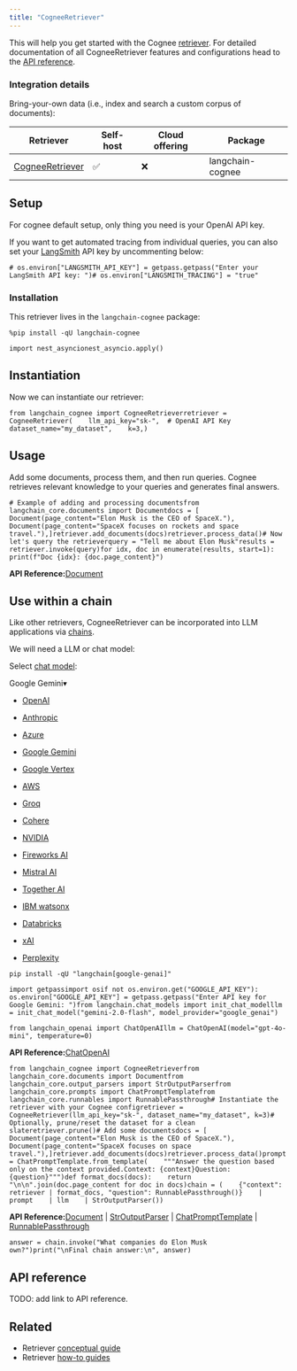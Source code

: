 ```yaml
---
title: "CogneeRetriever"
---
```


This will help you get started with the Cognee [retriever](/oss/concepts/retrievers). For detailed documentation of all CogneeRetriever features and configurations head to the [API reference](https://python.langchain.com/api_reference/community/retrievers/langchain_community.retrievers.cognee.CogneeRetriever.html).

### Integration details

Bring-your-own data (i.e., index and search a custom corpus of documents):

| Retriever                                                                                                                                     | Self-host | Cloud offering | Package          |
| --------------------------------------------------------------------------------------------------------------------------------------------- | --------- | -------------- | ---------------- |
| [CogneeRetriever](https://python.langchain.com/api_reference/community/retrievers/langchain_community.retrievers.cognee.CogneeRetriever.html) | ✅         | ❌              | langchain-cognee |

## Setup

For cognee default setup, only thing you need is your OpenAI API key.

If you want to get automated tracing from individual queries, you can also set your [LangSmith](https://docs.smith.langchain.com/) API key by uncommenting below:

```
# os.environ["LANGSMITH_API_KEY"] = getpass.getpass("Enter your LangSmith API key: ")# os.environ["LANGSMITH_TRACING"] = "true"
```

### Installation

This retriever lives in the `langchain-cognee` package:

```
%pip install -qU langchain-cognee
```

```
import nest_asyncionest_asyncio.apply()
```

## Instantiation

Now we can instantiate our retriever:

```
from langchain_cognee import CogneeRetrieverretriever = CogneeRetriever(    llm_api_key="sk-",  # OpenAI API Key    dataset_name="my_dataset",    k=3,)
```

## Usage

Add some documents, process them, and then run queries. Cognee retrieves relevant knowledge to your queries and generates final answers.

```
# Example of adding and processing documentsfrom langchain_core.documents import Documentdocs = [    Document(page_content="Elon Musk is the CEO of SpaceX."),    Document(page_content="SpaceX focuses on rockets and space travel."),]retriever.add_documents(docs)retriever.process_data()# Now let's query the retrieverquery = "Tell me about Elon Musk"results = retriever.invoke(query)for idx, doc in enumerate(results, start=1):    print(f"Doc {idx}: {doc.page_content}")
```

**API Reference:**[Document](https://python.langchain.com/api_reference/core/documents/langchain_core.documents.base.Document.html)

## Use within a chain

Like other retrievers, CogneeRetriever can be incorporated into LLM applications via [chains](/oss/how_to/sequence).

We will need a LLM or chat model:

Select [chat model](/oss/integrations/chat):

Google Gemini▾

* [OpenAI](/oss/integrations/text_embedding/openai)

* [Anthropic](/oss/integrations/text_embedding/bedrock)

* [Azure](/oss/integrations/text_embedding/azureopenai)

* [Google Gemini](/oss/integrations/text_embedding/google_generative_ai)

* [Google Vertex](/oss/integrations/text_embedding/google_vertex_ai_palm)

* [AWS](/oss/integrations/text_embedding/bedrock)

* [Groq](/oss/integrations/text_embedding/groq)

* [Cohere](/oss/integrations/text_embedding/cohere)

* [NVIDIA](/oss/integrations/text_embedding/nvidia_ai_endpoints)

* [Fireworks AI](/oss/integrations/text_embedding/fireworks)

* [Mistral AI](/oss/integrations/text_embedding/mistralai)

* [Together AI](/oss/integrations/text_embedding/together)

* [IBM watsonx](/oss/integrations/text_embedding/ibm_watsonx)

* [Databricks](/oss/integrations/text_embedding/databricks)

* [xAI](/oss/integrations/text_embedding/xai)

* [Perplexity](/oss/integrations/text_embedding/perplexity)

```
pip install -qU "langchain[google-genai]"
```

```
import getpassimport osif not os.environ.get("GOOGLE_API_KEY"):  os.environ["GOOGLE_API_KEY"] = getpass.getpass("Enter API key for Google Gemini: ")from langchain.chat_models import init_chat_modelllm = init_chat_model("gemini-2.0-flash", model_provider="google_genai")
```

```
from langchain_openai import ChatOpenAIllm = ChatOpenAI(model="gpt-4o-mini", temperature=0)
```

**API Reference:**[ChatOpenAI](https://python.langchain.com/api_reference/openai/chat_models/langchain_openai.chat_models.base.ChatOpenAI.html)

```
from langchain_cognee import CogneeRetrieverfrom langchain_core.documents import Documentfrom langchain_core.output_parsers import StrOutputParserfrom langchain_core.prompts import ChatPromptTemplatefrom langchain_core.runnables import RunnablePassthrough# Instantiate the retriever with your Cognee configretriever = CogneeRetriever(llm_api_key="sk-", dataset_name="my_dataset", k=3)# Optionally, prune/reset the dataset for a clean slateretriever.prune()# Add some documentsdocs = [    Document(page_content="Elon Musk is the CEO of SpaceX."),    Document(page_content="SpaceX focuses on space travel."),]retriever.add_documents(docs)retriever.process_data()prompt = ChatPromptTemplate.from_template(    """Answer the question based only on the context provided.Context: {context}Question: {question}""")def format_docs(docs):    return "\n\n".join(doc.page_content for doc in docs)chain = (    {"context": retriever | format_docs, "question": RunnablePassthrough()}    | prompt    | llm    | StrOutputParser())
```

**API Reference:**[Document](https://python.langchain.com/api_reference/core/documents/langchain_core.documents.base.Document.html) | [StrOutputParser](https://python.langchain.com/api_reference/core/output_parsers/langchain_core.output_parsers.string.StrOutputParser.html) | [ChatPromptTemplate](https://python.langchain.com/api_reference/core/prompts/langchain_core.prompts.chat.ChatPromptTemplate.html) | [RunnablePassthrough](https://python.langchain.com/api_reference/core/runnables/langchain_core.runnables.passthrough.RunnablePassthrough.html)

```
answer = chain.invoke("What companies do Elon Musk own?")print("\nFinal chain answer:\n", answer)
```

## API reference

TODO: add link to API reference.

## Related

* Retriever [conceptual guide](/oss/concepts/retrievers)
* Retriever [how-to guides](/oss/how_to/#retrievers)
